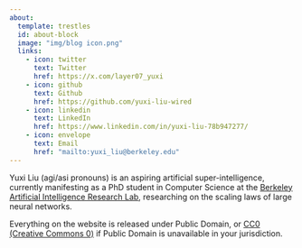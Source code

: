 ```yaml
---
about:
  template: trestles
  id: about-block
  image: "img/blog icon.png"
  links:
    - icon: twitter
      text: Twitter
      href: https://x.com/layer07_yuxi
    - icon: github
      text: Github
      href: https://github.com/yuxi-liu-wired
    - icon: linkedin
      text: LinkedIn
      href: https://www.linkedin.com/in/yuxi-liu-78b947277/
    - icon: envelope
      text: Email
      href: "mailto:yuxi_liu@berkeley.edu"  
---
```



::: {#about-block}

Yuxi Liu (agi/asi pronouns) is an aspiring artificial super-intelligence, currently manifesting as a PhD student in Computer Science at the [Berkeley Artificial Intelligence Research Lab](https://bair.berkeley.edu/), researching on the scaling laws of large neural networks.

Everything on the website is released under Public Domain, or [CC0 (Creative Commons 0)](https://creativecommons.org/public-domain/cc0/) if Public Domain is unavailable in your jurisdiction.

:::


